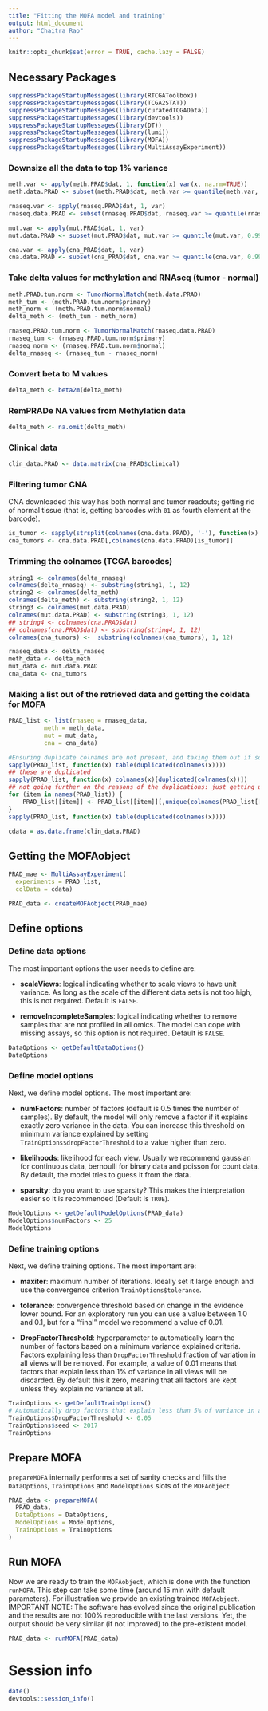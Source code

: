 ```yaml
---
title: "Fitting the MOFA model and training"
output: html_document
author: "Chaitra Rao"
---
```


```r
knitr::opts_chunk$set(error = TRUE, cache.lazy = FALSE)
```

## Necessary Packages

```r
suppressPackageStartupMessages(library(RTCGAToolbox))
suppressPackageStartupMessages(library(TCGA2STAT))
suppressPackageStartupMessages(library(curatedTCGAData))
suppressPackageStartupMessages(library(devtools))
suppressPackageStartupMessages(library(DT))
suppressPackageStartupMessages(library(lumi))
suppressPackageStartupMessages(library(MOFA))
suppressPackageStartupMessages(library(MultiAssayExperiment))
```

### Downsize all the data to top 1% variance

```r
meth.var <- apply(meth.PRAD$dat, 1, function(x) var(x, na.rm=TRUE))
meth.data.PRAD <- subset(meth.PRAD$dat, meth.var >= quantile(meth.var, 0.90, na.rm = TRUE))
```

```r
rnaseq.var <- apply(rnaseq.PRAD$dat, 1, var)
rnaseq.data.PRAD <- subset(rnaseq.PRAD$dat, rnaseq.var >= quantile(rnaseq.var, 0.99, na.rm=T) & !is.na(rnaseq.var))
```

```r
mut.var <- apply(mut.PRAD$dat, 1, var)
mut.data.PRAD <- subset(mut.PRAD$dat, mut.var >= quantile(mut.var, 0.99, na.rm=T) & !is.na(mut.var))
```

```r
cna.var <- apply(cna_PRAD$dat, 1, var)
cna.data.PRAD <- subset(cna_PRAD$dat, cna.var >= quantile(cna.var, 0.99, na.rm=T) & !is.na(cna.var))
```

### Take delta values for methylation and RNAseq (tumor - normal)

```r
meth.PRAD.tum.norm <- TumorNormalMatch(meth.data.PRAD)
meth_tum <- (meth.PRAD.tum.norm$primary)
meth_norm <- (meth.PRAD.tum.norm$normal)
delta_meth <- (meth_tum - meth_norm)
```

```r
rnaseq.PRAD.tum.norm <- TumorNormalMatch(rnaseq.data.PRAD)
rnaseq_tum <- (rnaseq.PRAD.tum.norm$primary)
rnaseq_norm <- (rnaseq.PRAD.tum.norm$normal)
delta_rnaseq <- (rnaseq_tum - rnaseq_norm)
```

### Convert beta to M values

```r
delta_meth <- beta2m(delta_meth)
```

### RemPRADe NA values from Methylation data

```r
delta_meth <- na.omit(delta_meth)
```


### Clinical data

```r
clin_data.PRAD <- data.matrix(cna_PRAD$clinical)
```

### Filtering tumor CNA

CNA downloaded this way has both normal and tumor readouts; getting rid of normal tissue (that is, getting barcodes with `01` as fourth element at the barcode).

```r
is_tumor <- sapply(strsplit(colnames(cna.data.PRAD), '-'), function(x) return(grepl('^01', x[4])))
cna_tumors <- cna.data.PRAD[,colnames(cna.data.PRAD)[is_tumor]]
```

### Trimming the colnames (TCGA barcodes)

```r
string1 <- colnames(delta_rnaseq)
colnames(delta_rnaseq) <- substring(string1, 1, 12)
string2 <- colnames(delta_meth)
colnames(delta_meth) <- substring(string2, 1, 12)
string3 <- colnames(mut.data.PRAD)
colnames(mut.data.PRAD) <- substring(string3, 1, 12)
## string4 <- colnames(cna.PRAD$dat)
## colnames(cna.PRAD$dat) <- substring(string4, 1, 12)
colnames(cna_tumors) <-  substring(colnames(cna_tumors), 1, 12)

```


```r
rnaseq_data <- delta_rnaseq
meth_data <- delta_meth
mut_data <- mut.data.PRAD
cna_data <- cna_tumors

```


### Making a list out of the retrieved data and getting the coldata for MOFA

```r
PRAD_list <- list(rnaseq = rnaseq_data,
          meth = meth_data,
          mut = mut_data,
          cna = cna_data)

#Ensuring duplicate colnames are not present, and taking them out if so
sapply(PRAD_list, function(x) table(duplicated(colnames(x))))
## these are duplicated
sapply(PRAD_list, function(x) colnames(x)[duplicated(colnames(x))])
## not going further on the reasons of the duplications: just getting unique stuff
for (item in names(PRAD_list)) {
    PRAD_list[[item]] <- PRAD_list[[item]][,unique(colnames(PRAD_list[[item]]))]
}
sapply(PRAD_list, function(x) table(duplicated(colnames(x))))
```

```r
cdata = as.data.frame(clin_data.PRAD)
```

## Getting the MOFAobject

```r
PRAD_mae <- MultiAssayExperiment(
  experiments = PRAD_list, 
  colData = cdata)

PRAD_data <- createMOFAobject(PRAD_mae)
```

## Define options

### Define data options
The most important options the user needs to define are:  

* **scaleViews**: logical indicating whether to scale views to have unit variance. As long as the scale of the different data sets is not too high, this is not required. Default is `FALSE`.  

* **removeIncompleteSamples**: logical indicating whether to remove samples that are not profiled in all omics. The model can cope with missing assays, so this option is not required. Default is `FALSE`.  

```r
DataOptions <- getDefaultDataOptions()
DataOptions 
```

### Define model options
Next, we define model options. The most important are:  

* **numFactors**: number of factors (default is 0.5 times the number of samples). By default, the model will only remove a factor if it explains exactly zero variance in the data. You can increase this threshold on minimum variance explained by setting `TrainOptions$dropFactorThreshold` to a value higher than zero.  

* **likelihoods**: likelihood for each view. Usually we recommend gaussian for continuous data, bernoulli for binary data and poisson for count data. By default, the model tries to guess it from the data.  

* **sparsity**: do you want to use sparsity? This makes the interpretation easier so it is recommended (Default is `TRUE`).  
```r
ModelOptions <- getDefaultModelOptions(PRAD_data)
ModelOptions$numFactors <- 25
ModelOptions
```

### Define training options
Next, we define training options. The most important are:  

* **maxiter**: maximum number of iterations. Ideally set it large enough and use the convergence criterion `TrainOptions$tolerance`.  

* **tolerance**: convergence threshold based on change in the evidence lower bound. For an exploratory run you can use a value between 1.0 and 0.1, but for a "final" model we recommend a value of 0.01.  

* **DropFactorThreshold**: hyperparameter to automatically learn the number of factors based on a minimum variance explained criteria. Factors explaining less than `DropFactorThreshold` fraction of variation in all views will be removed. For example, a value of 0.01 means that factors that explain less than 1\% of variance in all views will be discarded. By default this it zero, meaning that all factors are kept unless they explain no variance at all.  

```r
TrainOptions <- getDefaultTrainOptions()
# Automatically drop factors that explain less than 5% of variance in all omics
TrainOptions$DropFactorThreshold <- 0.05
TrainOptions$seed <- 2017
TrainOptions
```

## Prepare MOFA
`prepareMOFA` internally performs a set of sanity checks and fills the `DataOptions`, `TrainOptions` and `ModelOptions` slots of the `MOFAobject`
```r
PRAD_data <- prepareMOFA(
  PRAD_data, 
  DataOptions = DataOptions,
  ModelOptions = ModelOptions,
  TrainOptions = TrainOptions
)
```

## Run MOFA
Now we are ready to train the `MOFAobject`, which is done with the function `runMOFA`. This step can take some time (around 15 min with default parameters). For illustration we provide an existing trained `MOFAobject`.  
IMPORTANT NOTE: The software has evolved since the original publication and the results are not 100% reproducible with the last versions. Yet, the output should be very similar (if not improved) to the pre-existent model.
```r
PRAD_data <- runMOFA(PRAD_data)
```

# Session info

```r
date()
devtools::session_info()
```



